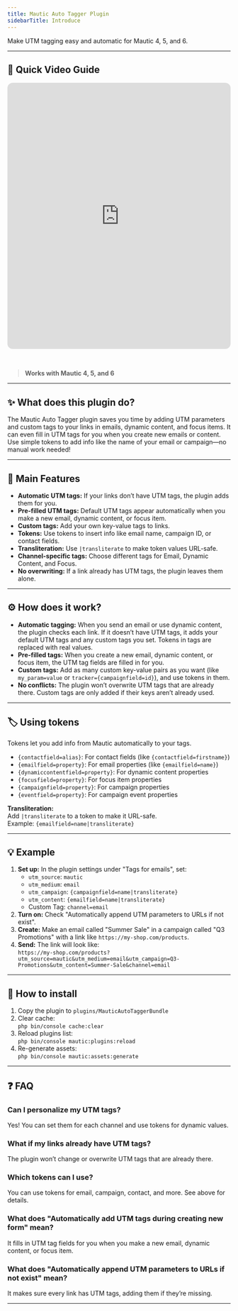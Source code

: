 ```yaml
---
title: Mautic Auto Tagger Plugin
sidebarTitle: Introduce
---
```

Make UTM tagging easy and automatic for Mautic 4, 5, and 6.

---

## 🎥 Quick Video Guide

<iframe
  src="https://www.motionshot.app/walkthrough/6633fd9979685a8306ac1652/embed?hideSteps=1&hideAsSteps=1&hideDownload=1&hideCopy=1&fullscreen=1"
  width="100%"
  height="600"
  style="border:0; border-radius: 12px; margin-bottom: 2rem;"
  allowfullscreen
  loading="lazy"
></iframe>

> **Works with Mautic 4, 5, and 6**

---

## ✨ What does this plugin do?

The Mautic Auto Tagger plugin saves you time by adding UTM parameters and custom tags to your links in emails, dynamic content, and focus items. It can even fill in UTM tags for you when you create new emails or content. Use simple tokens to add info like the name of your email or campaign—no manual work needed!

---

## 🌟 Main Features

- **Automatic UTM tags:** If your links don’t have UTM tags, the plugin adds them for you.
- **Pre-filled UTM tags:** Default UTM tags appear automatically when you make a new email, dynamic content, or focus item.
- **Custom tags:** Add your own key-value tags to links.
- **Tokens:** Use tokens to insert info like email name, campaign ID, or contact fields.
- **Transliteration:** Use `|transliterate` to make token values URL-safe.
- **Channel-specific tags:** Choose different tags for Email, Dynamic Content, and Focus.
- **No overwriting:** If a link already has UTM tags, the plugin leaves them alone.

---

## ⚙️ How does it work?

- **Automatic tagging:** When you send an email or use dynamic content, the plugin checks each link. If it doesn’t have UTM tags, it adds your default UTM tags and any custom tags you set. Tokens in tags are replaced with real values.
- **Pre-filled tags:** When you create a new email, dynamic content, or focus item, the UTM tag fields are filled in for you.
- **Custom tags:** Add as many custom key-value pairs as you want (like `my_param=value` or `tracker={campaignfield=id}`), and use tokens in them.
- **No conflicts:** The plugin won’t overwrite UTM tags that are already there. Custom tags are only added if their keys aren’t already used.

---

## 🏷️ Using tokens

Tokens let you add info from Mautic automatically to your tags.

- `{contactfield=alias}`: For contact fields (like `{contactfield=firstname}`)
- `{emailfield=property}`: For email properties (like `{emailfield=name}`)
- `{dynamiccontentfield=property}`: For dynamic content properties
- `{focusfield=property}`: For focus item properties
- `{campaignfield=property}`: For campaign properties
- `{eventfield=property}`: For campaign event properties

**Transliteration:**  
Add `|transliterate` to a token to make it URL-safe.  
Example: `{emailfield=name|transliterate}`

---

## 💡 Example

1. **Set up:** In the plugin settings under "Tags for emails", set:
    - `utm_source`: `mautic`
    - `utm_medium`: `email`
    - `utm_campaign`: `{campaignfield=name|transliterate}`
    - `utm_content`: `{emailfield=name|transliterate}`
    - Custom Tag: `channel=email`
2. **Turn on:** Check "Automatically append UTM parameters to URLs if not exist".
3. **Create:** Make an email called "Summer Sale" in a campaign called "Q3 Promotions" with a link like `https://my-shop.com/products`.
4. **Send:** The link will look like:  
   `https://my-shop.com/products?utm_source=mautic&utm_medium=email&utm_campaign=Q3-Promotions&utm_content=Summer-Sale&channel=email`

---

## 🚀 How to install

1. Copy the plugin to `plugins/MauticAutoTaggerBundle`
2. Clear cache:  
   `php bin/console cache:clear`
3. Reload plugins list:  
   `php bin/console mautic:plugins:reload`
4. Re-generate assets:  
   `php bin/console mautic:assets:generate`

---

## ❓ FAQ

### Can I personalize my UTM tags?

Yes! You can set them for each channel and use tokens for dynamic values.

### What if my links already have UTM tags?

The plugin won’t change or overwrite UTM tags that are already there.

### Which tokens can I use?

You can use tokens for email, campaign, contact, and more. See above for details.

### What does "Automatically add UTM tags during creating new form" mean?

It fills in UTM tag fields for you when you make a new email, dynamic content, or focus item.

### What does "Automatically append UTM parameters to URLs if not exist" mean?

It makes sure every link has UTM tags, adding them if they’re missing.

---
